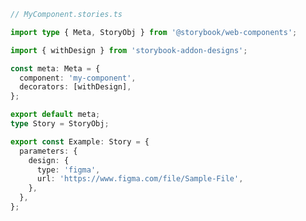 ```ts
// MyComponent.stories.ts

import type { Meta, StoryObj } from '@storybook/web-components';

import { withDesign } from 'storybook-addon-designs';

const meta: Meta = {
  component: 'my-component',
  decorators: [withDesign],
};

export default meta;
type Story = StoryObj;

export const Example: Story = {
  parameters: {
    design: {
      type: 'figma',
      url: 'https://www.figma.com/file/Sample-File',
    },
  },
};
```
